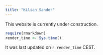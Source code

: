 ```yaml
---
title: "Kilian Sander"
---
```


This website is currently under construction.

```r
require(rmarkdown)
render_time <- Sys.time()
```

It was last updated on `r render_time` CEST.
